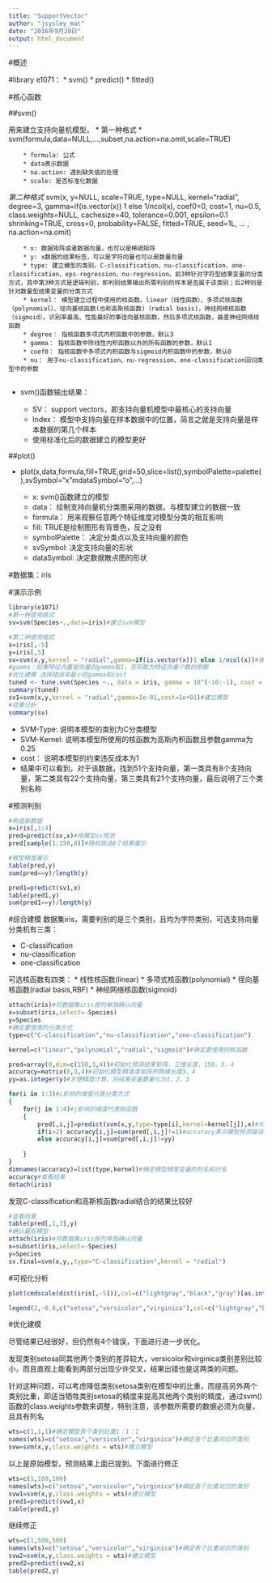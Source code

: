 ```yaml
---
title: "SupportVector"
author: "jsysley_mac"
date: "2016年9月20日"
output: html_document
---
```


#概述

#library
e1071：
    * svm()
    * predict()
    * fitted()

#核心函数

##svm()

用来建立支持向量机模型。
* 第一种格式
    * svm(formula,data=NULL,...,subset,na.action=na.omit,scale=TRUE)
    
        * formula: 公式
        * data表示数据
        * na.action: 遇到缺失值的处理
        * scale: 是否标准化数据
*第二种格式
    * svm(x,  y=NULL,  scale=TRUE,  type=NULL,  kernel="radial",  degree=3,  gamma=if(is.vector(x)) 1 else 1/ncol(x),  coef0=0,  cost=1,  nu=0.5,  class.weights=NULL,  cachesize=40,  tolerance=0.001,  epsilon=0.1  shrinking=TRUE,  cross=0,  probability=FALSE,  fitted=TRUE,  seed=1L,  ...  ,   na.action=na.omit)
    
        * x: 数据矩阵或者数据向量，也可以是稀疏矩阵
        * y: x数据的结果标签，可以是字符向量也可以是数量向量
        * type: 建立模型的类别。C-classification、nu-classification、one-classification、eps-regression、nu-regression。前3种针对字符型结果变量的分类方式，其中第3种方式是逻辑判别，即判别结果输出所需判别的样本是否属于该类别；后2种则是针对数量型结果变量的分类方式
        * kernel： 模型建立过程中使用的核函数。linear（线性函数）、多项式核函数（polynomial）、径向基核函数(也称高斯核函数)（radial basis)，神经网络核函数（sigmoid）。识别率最高、性能最好的事径向基核函数，然后多项式核函数，最差神经网络核函数
        * degree： 指核函数多项式内积函数中的参数，默认3
        * gamma： 指核函数中除线性内积函数以外的所有函数的参数，默认1
        * coef0： 指核函数中多项式内积函数与sigmoid内积函数中的参数，默认0
        * nu： 用于nu-classification、nu-regression、one-classification回归类型中的参数
        
* svm()函数输出结果：

    * SV： support vectors，即支持向量机模型中最核心的支持向量
    * Index： 模型中支持向量在样本数据中的位置，简言之就是支持向量是样本数据的第几个样本
    * 使用标准化后的数据建立的模型更好
    
##plot()

* plot(x,data,formula,fill=TRUE,grid=50,slice=list(),symbolPalette=palette(),svSymbol="x"mdataSymbol="o",...)

    * x: svm()函数建立的模型
    * data： 绘制支持向量机分类图采用的数据，与模型建立的数据一致
    * formula： 用来观察任意两个特征维度对模型分类的相互影响
    * fill: TRUE是绘制图形有背景色，反之没有
    * symbolPalette： 决定分类点以及支持向量的颜色
    * svSymbol: 决定支持向量的形状
    * dataSymbol: 决定数据散点图的形状
    

#数据集：iris

#演示示例
```r
library(e1071)
#第一种使用格式
sv=svm(Species~.,data=iris)#建立svm模型

#第二种使用格式
x=iris[,-5]
y=iris[,5]
sv=svm(x,y,kernel = "radial",gamma=if(is.vector(x))1 else 1/ncol(x))#建立模型
#gamma：如果特征向量是向量则gamma取1，否则取为特征向量个数的倒数
#优化建模 选择错误率最小的gamma和cost
tuned <- tune.svm(Species ~., data = iris, gamma = 10^(-10:-1), cost = 10^(0:10)) # tune
summary(tuned)
sv1=svm(x,y,kernel = "radial",gamma=1e-01,cost=1e+01)#建立模型
#结果分析
summary(sv)
```

* SVM-Type: 说明本模型的类别为C分类模型
* SVM-Kernel: 说明本模型所使用的核函数为高斯内积函数且参数gamma为0.25
* cost： 说明本模型的约束违反成本为1
* 结果中可以看到，对于该数据，找到51个支持向量，第一类具有8个支持向量，第二类具有22个支持向量，第三类具有21个支持向量，最后说明了三个类别名称

#预测判别

```r
#构造新数据
x=iris[,1:4]
pred=predict(sv,x)#用模型sv预测
pred[sample(1:150,8)]#随机挑选8个结果展示

#模型精度展示
table(pred,y)
sum(pred==y)/length(y)

pred1=predict(sv1,x)
table(pred1,y)
sum(pred1==y)/length(y)
```

#综合建模
数据集iris，需要判别的是三个类别，且均为字符类别，可选支持向量分类机有三类：

* C-classification
* nu-classification
* one-classification

可选核函数有四类：
* 线性核函数(linear)
* 多项式核函数(polynomial)
* 径向基核函数(radial basis,RBF)
* 神经网络核函数(sigmoid)

```r
attach(iris)#将数据集iris按列单独确认向量
x=subset(iris,select=-Species)
y=Species
#确定要使用的分类方式
type=c("C-classification","nu-classification","one-classification")

kernel=c("linear","polynomial","radial","sigmoid")#确定要使用的核函数

pred=array(0,dim=c(150,3,4))#初始化预测结果矩阵，三维长度，150，3，4
accuracy=matrix(0,3,4)#初始化模型精准度矩阵的两维长度3，4
yy=as.integer(y)#方便精度计算，将结果变量数量化为1，2，3

for(i in 1:3)#i影响的维度代表分类方式
{
    for(j in 1:4)#j影响的维度代表核函数
    {
        pred[,i,j]=predict(svm(x,y,type=type[i],kernel=kernel[j]),x)#对每 一模型进行预测
        if(i>2) accuracy[i,j]=sum(pred[,i,j]!=1)#accuracy表示模型预测错误个数
        else accuracy[i,j]=sum(pred[,i,j]!=yy)
        
    }
}
dimnames(accuracy)=list(type,kernel)#确定模型精度变量的列名和行名
accuracy#查看结果
detach(iris)
```
发现C-classification和高斯核函数radial结合的结果比较好

```r
#查看结果
table(pred[,1,3],y)
#确认最后模型
attach(iris)#将数据集iris按列单独确认向量
x=subset(iris,select=-Species)
y=Species
sv.final=svm(x,y,,type="C-classification",kernel = "radial")

```

#可视化分析

```r
plot(cmdscale(dist(iris[,-5])),col=c("lightgray","black","gray")[as.integer(iris[,5])],pch=c("o","+")[1:150 %in% sv.final$index+1])#+表示支持向量，0表示普通样本点

legend(2,-0.8,c("setosa","versicolor","virginica"),col=c("lightgray","black","gray"))
```

#优化建模

尽管结果已经很好，但仍然有4个错误，下面进行进一步优化。

发现类别setosa同其他两个类别的差异较大，versicolor和virginica类别差别比较小，而且直观上能看到两部分出现少许交叉，结果出错也是这两类的问题。

针对这种问题，可以考虑降低类别setosa类别在模型中的比重，而提高另外两个类别比重，即适当牺牲类别setosa的精度来提高其他两个类别的精度，通过svm()函数的class.weights参数来调整，特别注意，该参数所需要的数据必须为向量，且具有列名



```r
wts=c(1,1,1)#确定模型各个类别比重1：1：1
names(wts)=c("setosa","versicolor","virginica")#确定各个比重对应的类别
svw=svm(x,y,class.weights = wts)#建立模型
```
以上是原始模型，预测结果上面已提到。下面进行修正

```r
wts=c(1,100,100)
names(wts)=c("setosa","versicolor","virginica")#确定各个比重对应的类别
svw1=svm(x,y,class.weights = wts)#建立模型
pred1=predict(svw1,x)
table(pred1,y)
```

继续修正
```r
wts=c(1,500,500)
names(wts)=c("setosa","versicolor","virginica")#确定各个比重对应的类别
svw2=svm(x,y,class.weights = wts)#建立模型
pred2=predict(svw2,x)
table(pred2,y)
```


